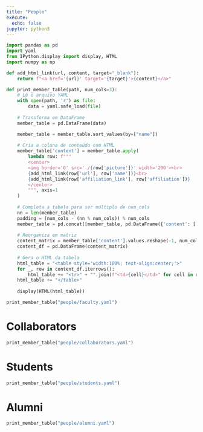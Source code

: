 ```yaml
---
title: "People"
execute:
  echo: false
jupyter: python3
---
```




```python
import pandas as pd
import yaml
from IPython.display import display, HTML
import numpy as np

def add_html_link(url, content, target="_blank"):
    return f"<a href='{url}' target='{target}'>{content}</a>"

def print_member_table(path, num_cols=3):
    # Lê o arquivo YAML
    with open(path, 'r') as file:
        data = yaml.safe_load(file)
    
    # Transforma em DataFrame
    member_table = pd.DataFrame(data)

    member_table = member_table.sort_values(by=["name"])
    
    # Cria a coluna de conteúdo com HTML
    member_table['content'] = member_table.apply(
        lambda row: f"""
        <center>
        <img border='0' src='./{row['picture']}' width='200'><br>
        {add_html_link(row['url'], row['name'])}<br>
        {add_html_link(row['affiliation_link'], row['affiliation'])}
        </center>
        """, axis=1
    )
    
    # Completa a tabela para ser múltiplo de num_cols
    nn = len(member_table)
    padding = (num_cols - (nn % num_cols)) % num_cols
    member_table = pd.concat([member_table, pd.DataFrame({'content': [''] * padding})], ignore_index=True)
    
    # Reorganiza em matriz
    content_matrix = member_table['content'].values.reshape(-1, num_cols)
    content_df = pd.DataFrame(content_matrix)
    
    # Gera o HTML da tabela
    html_table = "<table style='width:100%; text-align:center;'>"
    for _, row in content_df.iterrows():
        html_table += "<tr>" + "".join(f"<td>{cell}</td>" for cell in row) + "</tr>"
    html_table += "</table>"
    
    display(HTML(html_table))
```

<!-- # Faculty -->

```python
print_member_table("people/faculty.yaml")
```

# Collaborators

```python
print_member_table("people/collaborators.yaml")
```

# Students

```python
print_member_table("people/students.yaml")
```

# Alumni

```python
print_member_table("people/alumni.yaml")
```
